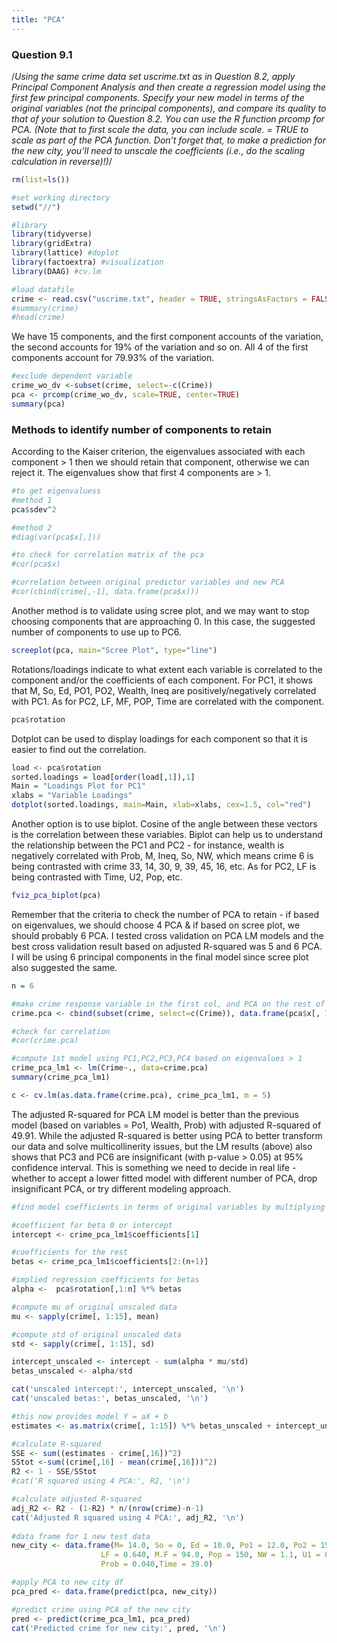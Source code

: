 ---
title: "PCA"
---

### Question 9.1

/*Using the same crime data set uscrime.txt as in Question 8.2, apply Principal Component Analysis and then create a regression model using the first few principal components.  Specify your new model in terms of the original variables (not the principal components), and compare its quality to that of your solution to Question 8.2.  You can use the R function prcomp for PCA. (Note that to first scale the data, you can include scale. = TRUE to scale as part of the PCA function. Don’t forget that, to make a prediction for the new city, you’ll need to unscale the coefficients (i.e., do the scaling calculation in reverse)!)*/

```{r include=TRUE, echo=FALSE, message=FALSE}
rm(list=ls())

#set working directory
setwd("//")

#library 
library(tidyverse)
library(gridExtra)
library(lattice) #doplot
library(factoextra) #visualization
library(DAAG) #cv.lm

#load datafile
crime <- read.csv("uscrime.txt", header = TRUE, stringsAsFactors = FALSE, sep="\t")
#summary(crime)
#head(crime)
```


We have 15 components, and the first component accounts of the variation, the second accounts for 19% of the variation and so on. All 4 of the first components account for 79.93% of the variation.

```{r include=TRUE, echo=FALSE, message=FALSE}
#exclude dependent variable
crime_wo_dv <-subset(crime, select=-c(Crime)) 
pca <- prcomp(crime_wo_dv, scale=TRUE, center=TRUE) 
summary(pca)
```

### Methods to identify number of components to retain 

According to the Kaiser criterion, the eigenvalues associated with each component > 1 then we should retain that component, otherwise we can reject it. The eigenvalues show that first 4 components are > 1.

```{r include=TRUE, echo=FALSE, message=FALSE}
#to get eigenvaluess
#method 1
pca$sdev^2  

#method 2
#diag(var(pca$x[,]))

#to check for correlation matrix of the pca
#cor(pca$x)

#correlation between original predictor variables and new PCA
#cor(cbind(crime[,-1], data.frame(pca$x)))
```

Another method is to validate using scree plot, and we may want to stop choosing components that are approaching 0. In this case, the suggested number of components to use up to PC6.

```{r include=TRUE, echo=FALSE, message=FALSE}
screeplot(pca, main="Scree Plot", type="line")
```

Rotations/loadings indicate to what extent each variable is correlated to the component and/or the coefficients of each component. For PC1, it shows that M, So, Ed, PO1, PO2, Wealth, Ineq are positively/negatively correlated with PC1. As for PC2, LF, MF, POP, Time are correlated with the component. 

```{r include=TRUE, echo=FALSE, message=FALSE}
pca$rotation
```

Dotplot can be used to display loadings for each component so that it is easier to find out the correlation. 

```{r include=TRUE, echo=FALSE, message=FALSE}
load <- pca$rotation
sorted.loadings = load[order(load[,1]),1]
Main = "Loadings Plot for PC1"
xlabs = "Variable Loadings"
dotplot(sorted.loadings, main=Main, xlab=xlabs, cex=1.5, col="red")

```

Another option is to use biplot. Cosine of the angle between these vectors is the correlation between these variables. Biplot can help us to understand the relationship between the PC1 and PC2 - for instance, wealth is negatively correlated with Prob, M, Ineq, So, NW, which means crime 6 is being contrasted with crime 33, 14, 30, 9, 39, 45, 16, etc. As for PC2, LF is being contrasted with Time, U2, Pop, etc. 

```{r include=TRUE, echo=FALSE, message=FALSE}
fviz_pca_biplot(pca)
```

Remember that the criteria to check the number of PCA to retain - if based on eigenvalues, we should choose 4 PCA & if based on scree plot, we should probably 6 PCA. I tested cross validation on PCA LM models and the best cross validation result based on adjusted R-squared was 5 and 6 PCA. I will be using 6 principal components in the final model since scree plot also suggested the same.

```{r include=TRUE, echo=FALSE, message=FALSE}
n = 6

#make crime response variable in the first col, and PCA on the rest of the columns
crime.pca <- cbind(subset(crime, select=c(Crime)), data.frame(pca$x[, 1:n]))

#check for correlation
#cor(crime.pca)

#compute 1st model using PC1,PC2,PC3,PC4 based on eigenvalues > 1
crime_pca_lm1 <- lm(Crime~., data=crime.pca)
summary(crime_pca_lm1)
```

```{r include=TRUE, echo=FALSE, message=FALSE}
c <- cv.lm(as.data.frame(crime.pca), crime_pca_lm1, m = 5)
```

The adjusted R-squared for PCA LM model is better than the previous model (based on variables = Po1, Wealth, Prob) with adjusted R-squared of 49.91. While the adjusted R-squared is better using PCA to better transform our data and solve multicollinerity issues, but the LM results (above) also shows that PC3 and PC6 are insignificant (with p-value > 0.05) at 95% confidence interval. This is something we need to decide in real life - whether to accept a lower fitted model with different number of PCA, drop insignificant PCA, or try different modeling approach.

```{r include=TRUE, echo=FALSE, message=FALSE}
#find model coefficients in terms of original variables by multiplying the rotation matrix 

#coefficient for beta 0 or intercept
intercept <- crime_pca_lm1$coefficients[1]

#coefficients for the rest
betas <- crime_pca_lm1$coefficients[2:(n+1)]

#implied regression coefficients for betas 
alpha <-  pca$rotation[,1:n] %*% betas

#compute mu of original unscaled data
mu <- sapply(crime[, 1:15], mean)

#compute std of original unscaled data
std <- sapply(crime[, 1:15], sd)

intercept_unscaled <- intercept - sum(alpha * mu/std)
betas_unscaled <- alpha/std

cat('unscaled intercept:', intercept_unscaled, '\n')
cat('unscaled betas:', betas_unscaled, '\n')

#this now provides model Y = aX + b 
estimates <- as.matrix(crime[, 1:15]) %*% betas_unscaled + intercept_unscaled

#calculate R-squared 
SSE <- sum((estimates - crime[,16])^2)
SStot <-sum((crime[,16] - mean(crime[,16]))^2)
R2 <- 1 - SSE/SStot
#cat('R squared using 4 PCA:', R2, '\n')

#calculate adjusted R-squared
adj_R2 <- R2 - (1-R2) * n/(nrow(crime)-n-1)
cat('Adjusted R squared using 4 PCA:', adj_R2, '\n')
                        
#data frame for 1 new test data
new_city <- data.frame(M= 14.0, So = 0, Ed = 10.0, Po1 = 12.0, Po2 = 15.5,
                    LF = 0.640, M.F = 94.0, Pop = 150, NW = 1.1, U1 = 0.120, U2 = 3.6, Wealth = 3200, Ineq = 20.1,
                    Prob = 0.040,Time = 39.0)

#apply PCA to new city df
pca_pred <- data.frame(predict(pca, new_city))

#predict crime using PCA of the new city
pred <- predict(crime_pca_lm1, pca_pred)
cat('Predicted crime for new city:', pred, '\n')

```




